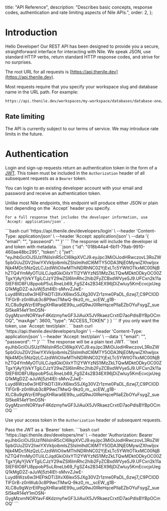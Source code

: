   title: "API Reference",
  description:
    "Describes basic concepts, response codes, authentication and rate limiting aspects of Nile APIs.",
  order: 2,
};

# Introduction

Hello Developer! Our REST API has been designed to provide you a secure, straightforward interface for interacting with Nile. We speak JSON, use standard HTTP verbs, return standard HTTP response codes, and strive for no surprises.

The root URL for all requests is [https://api.thenile.dev](https://api.thenile.dev).

Most requests require that you specify your workspace slug and database name in the URL path. For example:

```bash
https://api.thenile.dev/workspaces/my-workspace/databases/database-one/
```

## Rate limiting

The API is currently subject to our terms of service. We may introduce rate limits in the future.

# Authentication

Login and sign-up requests return an authentication token in the form of a [JWT](https://jwt.io/). This token must be included in the `Authorization` header of all subsequent requests as a `Bearer` token.

You can login to an existing developer account with your email and password and receive an authentication token.

<Row>
  <Col>
    Unlike most Nile endpoints, this endpoint will produce either JSON or plain text depending on the `Accept` header you specify.

    For a full response that includes the developer information, use `Accept: application/json`.

  </Col>
  <Col>
    <CodeGroups
      title={"JSON Authentication Request"}
      method={"POST"}
      pathname={"/developers/login"}
    >
      ```bash
      curl 'https://api.thenile.dev/developers/login' \
      --header 'Content-Type: application/json' \
      --header 'Accept: application/json' \
      --data '{
        "email": "<string>",
        "password": "<string>"
      }'
      ```
    </CodeGroups>
  </Col>
</Row>
<Row>
  <Col>
    The response will include the developer id and token with metadata.
  </Col>
  <Col>
    <CodeGroups
      title={"JSON Authentication Response"}
      method={"200"}
      pathname={"/developers/login"}
    >
    ```json
      {
        "id": "018b44a4-6b11-79ab-9910-460ae48bc295",
        "token": {
          "jwt": "eyJhbGciOiJSUzI1NiIsInR5cCI6IkpXVCJ9.eyJpc3MiOiJodHRwczovL3RoZW5pbGUuZGV2IiwiYXVkIjoibmlsZSIsImlhdCI6MTY5ODA3NjE0MywiZXhwIjoxNjk4MDc5NzQzLCJzdWIiOiIwMThiNDRhNC02YjExLTc5YWItOTkxMC00NjBhZTQ4YmMyOTUiLCJqdGkiOiIxYTI2YWYzNS1lMzZkLTQwMDktODkyOC00ZTgxYjAyYjVkYTgiLCJzY29wZSI6ImRhc2hib2FyZCBxdWVyeSJ9.UFCxn2k11aStEF6lO8FU8ppobP5uLRneLb69_FgSZ4s2B34EX96jDiZwluy5KmEcvcjxUegQ1kMgD2Z-aJuWj5zt4IEt-sMvvZJwE-Luyd8Wzs6w3HEFtkDTi3XvX6lex5SJXg30VZr1zme0PaDL_6zwj7_C9PCIODTlFGrB-z0nWub3c8P9wcTMwQ-9kz0_m__scEW_g1B-XLC8u9gWzrEIIPpgXHRara6E99u_udQ9wJ0lReHqcePllaEZbOYuFsygZ_sueSI5keR14eY1mOSN-GygMzxmNORYavF4KdzmyfwGF3JiAuiX5JVRkaezCrxtlD7aoPdlsBYBpOCmOQ",
          "maxAge": 3600,
          "type": "ACCESS_TOKEN"
        }
      }
    ```
    </CodeGroups>
  </Col>
</Row>
<Row>
  <Col>
    If you only want the token, use `Accept: text/plain`.
  </Col>
  <Col>
    <CodeGroups
      title={"Plaintext Authentication Request"}
      method={"POST"}
      pathname={"/developers/login"}
    >
      ```bash
      curl 'https://api.thenile.dev/developers/login' \
      --header 'Content-Type: application/json' \
      --header 'Accept: text/plain' \
      --data '{
      "email": "<string>",
      "password": "<string>"
    }'
      ```
    </CodeGroups>
  </Col>
</Row>
<Row>
  <Col>
    The response will be a plain text JWT.
  </Col>
  <Col>
    <CodeGroups
      title={"Plaintext Authentication Response"}
      method={"200"}
      pathname={"/developers/login"}
    >
      ```text
      eyJhbGciOiJSUzI1NiIsInR5cCI6IkpXVCJ9.eyJpc3MiOiJodHRwczovL3RoZW5pbGUuZGV2IiwiYXVkIjoibmlsZSIsImlhdCI6MTY5ODA3NjE0MywiZXhwIjoxNjk4MDc5NzQzLCJzdWIiOiIwMThiNDRhNC02YjExLTc5YWItOTkxMC00NjBhZTQ4YmMyOTUiLCJqdGkiOiIxYTI2YWYzNS1lMzZkLTQwMDktODkyOC00ZTgxYjAyYjVkYTgiLCJzY29wZSI6ImRhc2hib2FyZCBxdWVyeSJ9.UFCxn2k11aStEF6lO8FU8ppobP5uLRneLb69_FgSZ4s2B34EX96jDiZwluy5KmEcvcjxUegQ1kMgD2Z-aJuWj5zt4IEt-sMvvZJwE-Luyd8Wzs6w3HEFtkDTi3XvX6lex5SJXg30VZr1zme0PaDL_6zwj7_C9PCIODTlFGrB-z0nWub3c8P9wcTMwQ-9kz0_m__scEW_g1B-XLC8u9gWzrEIIPpgXHRara6E99u_udQ9wJ0lReHqcePllaEZbOYuFsygZ_sueSI5keR14eY1mOSN-GygMzxmNORYavF4KdzmyfwGF3JiAuiX5JVRkaezCrxtlD7aoPdlsBYBpOCmOQ
      ```
    </CodeGroups>
  </Col>
</Row>

Use your access token in the `Authorization` header of subsequent requests.

<Row>
  <Col>Pass the JWT as a `Bearer` token.</Col>
  <Col>
    <CodeGroups
      title={"API Requests"}
      method={"GET"}
      pathname={"/developers/me"}
    >
      ```bash curl 'https://api.thenile.dev/developers/me' \ --header
      'Authorization: Bearer
      eyJhbGciOiJSUzI1NiIsInR5cCI6IkpXVCJ9.eyJpc3MiOiJodHRwczovL3RoZW5pbGUuZGV2IiwiYXVkIjoibmlsZSIsImlhdCI6MTY5ODA3NjE0MywiZXhwIjoxNjk4MDc5NzQzLCJzdWIiOiIwMThiNDRhNC02YjExLTc5YWItOTkxMC00NjBhZTQ4YmMyOTUiLCJqdGkiOiIxYTI2YWYzNS1lMzZkLTQwMDktODkyOC00ZTgxYjAyYjVkYTgiLCJzY29wZSI6ImRhc2hib2FyZCBxdWVyeSJ9.UFCxn2k11aStEF6lO8FU8ppobP5uLRneLb69_FgSZ4s2B34EX96jDiZwluy5KmEcvcjxUegQ1kMgD2Z-aJuWj5zt4IEt-sMvvZJwE-Luyd8Wzs6w3HEFtkDTi3XvX6lex5SJXg30VZr1zme0PaDL_6zwj7_C9PCIODTlFGrB-z0nWub3c8P9wcTMwQ-9kz0_m__scEW_g1B-XLC8u9gWzrEIIPpgXHRara6E99u_udQ9wJ0lReHqcePllaEZbOYuFsygZ_sueSI5keR14eY1mOSN-GygMzxmNORYavF4KdzmyfwGF3JiAuiX5JVRkaezCrxtlD7aoPdlsBYBpOCmOQ'
      ```
    </CodeGroups>
  </Col>
</Row>
